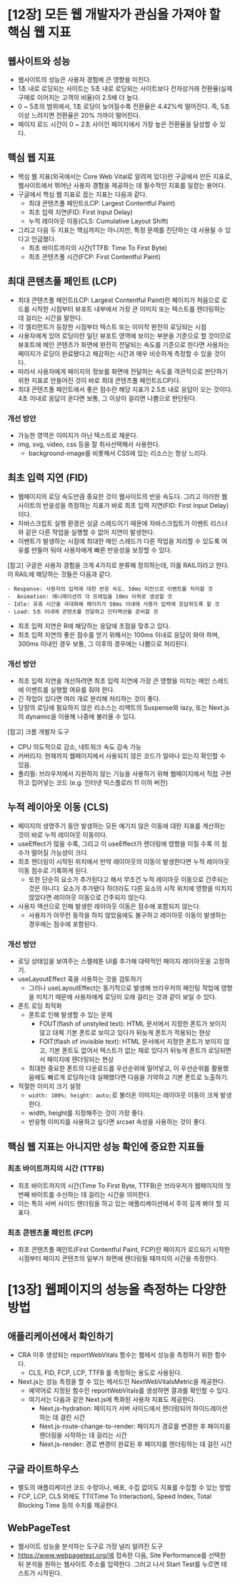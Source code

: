 # [12장] 모든 웹 개발자가 관심을 가져야 할 핵심 웹 지표

## 웹사이트와 성능

-   웹사이트의 성능은 사용자 경험에 큰 영향을 미친다.
-   1초 내로 로딩되는 사이트는 5초 내로 로딩되는 사이트보다 전자상거래 전환율(실제 구매로 이어지는 고객의 비율)이 2.5배 더 높다.
-   0 ~ 5초의 범위에서, 1초 로딩이 늦어질수록 전환율은 4.42%씩 떨어진다. 즉, 5초 이상 느려지면 전환율은 20% 가까이 떨어진다.
-   페이지 로드 시간이 0 ~ 2초 사이인 페이지에서 가장 높은 전환율을 달성할 수 있다.

## 핵심 웹 지표

-   핵심 웹 지표(외국에서는 Core Web Vital로 알려져 있다)란 구글에서 만든 지표로, 웹사이트에서 뛰어난 사용자 경험을 제공하는 데 필수적인 지표를 일컫는 용어다.
-   구글에서 핵심 웹 지표로 꼽는 지표는 다음과 같다.
    -   최대 콘텐츠풀 페인트(LCP: Largest Contentful Paint)
    -   최초 입력 지연(FID: First Input Delay)
    -   누적 레이아웃 이동(CLS: Cumulative Layout Shift)
-   그리고 다음 두 지표는 핵심까지는 아니지만, 특정 문제를 진단하는 데 사용될 수 있다고 언급했다.
    -   최초 바이트까지의 시간(TTFB: Time To First Byte)
    -   최초 콘텐츠풀 시간(FCP: First Contentful Paint)

## 최대 콘텐츠풀 페인트 (LCP)

-   최대 콘텐츠풀 페인트(LCP: Largest Contentful Paint)란 페이지가 처음으로 로드를 시작한 시점부터 뷰포트 내부에서 가장 큰 이미지 또는 텍스트를 렌더링하는 데 걸리는 시간을 말한다.
-   각 엘리먼트가 등장한 시점부터 텍스트 또는 이미작 완전히 로딩되는 시점
-   사용자에게 있어 로딩이란 일단 뷰포트 영역에 보이는 부분을 기준으로 할 것이므로 뷰포트에 메인 콘텐츠가 화면에 완전히 전달되는 속도를 기준으로 한다면 사용자는 페이지가 로딩이 완료됐다고 체감하는 시간과 매우 비슷하게 측정할 수 있을 것이다.
-   따라서 사용자에게 페이지의 정보를 화면에 전달하는 속도를 객관적으로 판단하기 위한 지표로 만들어진 것이 바로 최대 콘텐츠풀 페인트(LCP)다.
-   최대 콘텐츠풀 페인트에서 좋은 점수란 해당 지표가 2.5초 내로 응답이 오는 것이다. 4초 이내로 응답이 온다면 보통, 그 이상이 걸리면 나쁨으로 판단된다.

### 개선 방안

-   가능한 영역은 이미지가 아닌 텍스트로 채운다.
-   img, svg, video, css 등을 잘 취사선택해서 사용한다.
    -   background-image를 비롯해서 CSS에 있는 리소스는 항상 느리다.

## 최초 입력 지연 (FID)

-   웹페이지의 로딩 속도만큼 중요한 것이 웹사이트의 반응 속도다. 그리고 이러한 웹사이트의 반응성을 측정하는 지표가 바로 최초 입력 지연(FID: First Input Delay)이다.
-   자바스크립트 실행 환경은 싱글 스레드이기 때문에 자바스크립트가 이벤트 리스너와 같은 다른 작업을 실행할 수 없어 지연이 발생한다.
-   이벤트가 발생하는 시점에 최대한 메인 스레드가 다른 작업을 처리할 수 있도록 여유를 만들어 둬야 사용자에게 빠른 반응성을 보장할 수 있다.

[참고] 구글은 사용자 경험을 크게 4가지로 분류해 정의하는데, 이를 RAIL이라고 한다. 이 RAIL에 해당하는 것들은 다음과 같다.

    - Response: 사용자의 입력에 대한 반응 속도. 50ms 미만으로 이벤트를 처리할 것
    -  Animation: 애니메이션의 각 프레임을 10ms 이하로 생성할 것
    - Idle: 유휴 시간을 극대화해 페이지가 50ms 이내에 사용자 입력에 응답하도록 할 것
    - Load: 5초 이내에 콘텐츠를 전달하고 인터랙션을 준비할 것

-   최초 입력 지연은 R에 해당하는 응답에 초점을 맞추고 있다.
-   최초 입력 지연의 좋은 점수를 얻기 위해서는 100ms 이내로 응답이 와야 하며, 300ms 이내인 경우 보통, 그 이후의 경우에는 나쁨으로 처리된다.

### 개선 방안

-   최초 입력 지연을 개선하려면 최초 입력 지연에 가장 큰 영향을 미치는 메인 스레드에 이벤트를 실행할 여유를 줘야 한다.
-   긴 작업이 있다면 여러 개로 분리해 처리하는 것이 좋다.
-   당장의 로딩에 필요하지 않은 리소스는 리액트의 Suspense와 lazy, 또는 Next.js의 dynamic을 이용해 나중에 불러올 수 있다.

[참고] 크롬 개발자 도구

-   CPU 의도적으로 감소, 네트워크 속도 감속 가능
-   커버리지: 현재까지 웹페이지에서 사용되지 않은 코드가 얼마나 있는지 확인할 수 있음.
-   폴리필: 브라우저에서 지원하지 않는 기능을 사용하기 위해 웹페이지에서 직접 구현하고 집어넣는 코드 (e.g. 인터넷 익스플로러 11 이하 버전)

## 누적 레이아웃 이동 (CLS)

-   페이지의 생명주기 동안 발생하는 모든 예기치 않은 이동에 대한 지표를 계산하는 것이 바로 누적 레이아웃 이동이다.
-   useEffect가 많을 수록, 그리고 이 useEffect가 렌더링에 영향을 미칠 수록 이 점수가 떨어질 가능성이 크다.
-   최초 렌더링이 시작된 위치에서 만약 레이아웃의 이동이 발생한다면 누적 레이아웃 이동 점수로 기록하게 된다.
    -   또한 단순히 요소가 추가된다고 해서 무조건 누적 레이아웃 이동으로 간주되는 것은 아니다. 요소가 추가됐다 하더라도 다른 요소의 시작 위치에 영향을 미치지 않았다면 레이아웃 이동으로 간주되지 않는다.
-   사용자 액션으로 인해 발생한 레이아웃 이동은 점수에 포함되지 않는다.
    -   사용자가 아무런 동작을 하지 않았음에도 불구하고 레이아웃 이동이 발생하는 경우에는 점수에 포함된다.

### 개선 방안

-   로딩 상태임을 보여주는 스켈레톤 UI를 추가해 대략적인 페이지 레이아웃을 고정하기.
-   useLayoutEffect 훅을 사용하는 것을 검토하기
    -   그러나 useLayoutEffect는 동기적으로 발생해 브라우저의 페인팅 작업에 영향을 미치기 때문에 사용자에게 로딩이 오래 걸리는 것과 같이 보일 수 있다.
-   폰트 로딩 최적화
    -   폰트로 인해 발생할 수 있는 문제
        -   FOUT(flash of unstyled text): HTML 문서에서 지정한 폰트가 보이지 않고 대체 기본 폰트로 보이고 있다가 뒤늦게 폰트가 적용되는 현상
        -   FOIT(flash of invisible text): HTML 문서에서 지정한 폰트가 보이지 않고, 기본 폰트도 없어서 텍스트가 없는 채로 있다가 뒤늦게 폰트가 로딩되면서 페이지에 렌더링되는 현상
    -   최대한 중요한 폰트의 다운로드를 우선순위에 밀어넣고, 이 우선순위를 활용했음에도 빠르게 로딩하는데 실패했다면 다음을 기약하고 기본 폰트로 노출하기.
-   적절한 이미지 크기 설정
    -   `width: 100%; height: auto;`로 불러온 이미지는 레이아웃 이동이 크게 발생한다.
    -   width, height를 지정해주는 것이 가장 좋다.
    -   반응형 이미지를 사용하고 싶다면 srcset 속성을 사용하는 것이 좋다.

## 핵심 웹 지표는 아니지만 성능 확인에 중요한 지표들

### 최초 바이트까지의 시간 (TTFB)

-   최초 바이트까지의 시간(Time To First Byte, TTFB)은 브라우저가 웹페이지의 첫 번째 바이트를 수신하는 데 걸리는 시간을 의미한다.
-   이는 특히 서버 사이드 렌더링을 하고 있는 애플리케이션에서 주의 깊게 봐야 할 지표다.

### 최초 콘텐츠풀 페인트 (FCP)

-   최초 콘텐츠풀 페인트(First Contentful Paint, FCP)란 페이지가 로드되기 시작한 시점부터 페이지 콘텐츠의 일부가 화면에 렌더링될 때까지의 시간을 측정한다.

# [13장] 웹페이지의 성능을 측정하는 다양한 방법

## 애플리케이션에서 확인하기

-   CRA 이후 생성되는 reportWebVitals 함수는 웹에서 성능을 측정하기 위한 함수다.
    -   CLS, FID, FCP, LCP, TTFB 를 측정하는 용도로 사용된다.
-   Next.js는 성능 측정을 할 수 있는 메서드인 NextWebVitalsMetric을 제공한다.
    -   예약어로 지정된 함수인 reportWebVitals를 생성하면 결과를 확인할 수 있다.
    -   여기서는 다음과 같은 Next.js에 특화된 사용자 지표도 제공한다.
        -   Next.js-hydration: 페이지가 서버 사이드에서 렌더링되어 하이드레이션하는 데 걸린 시간
        -   Next.js-route-change-to-render: 페이지가 경로를 변경한 후 페이지를 렌더링을 시작하는 데 걸리는 시간
        -   Next.js-render: 경로 변경이 완료된 후 페이지를 렌더링하는 데 걸린 시간

## 구글 라이트하우스

-   별도의 애플리케이션 코드 수정이나, 배포, 수집 없이도 지표를 수집할 수 있는 방법
-   FCP, LCP, CLS 외에도 TTI(Time To Interaction), Speed Index, Total Blocking Time 등의 수치를 제공한다.

## WebPageTest

-   웹사이트 성능을 분석하는 도구로 가장 널리 알려진 도구
-   https://www.webpagetest.org/에 접속한 다음, Site Performance를 선택한 뒤 분석을 원하는 웹사이트 주소를 입력한다. 그러고 나서 Start Test를 누르면 테스트가 시작된다.
